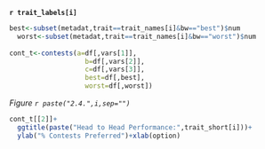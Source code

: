 **`r trait_labels[i]`**

```r
best<-subset(metadat,trait==trait_names[i]&bw=="best")$num
  worst<-subset(metadat,trait==trait_names[i]&bw=="worst")$num
  
cont_t<-contests(a=df[,vars[1]],
                   b=df[,vars[2]],
                   c=df[,vars[3]],
                   best=df[,best],
                   worst=df[,worst])
```

*Figure `r paste("2.4.",i,sep="")`*
```r
cont_t[[2]]+
  ggtitle(paste("Head to Head Performance:",trait_short[i]))+
  ylab("% Contests Preferred")+xlab(option)

```